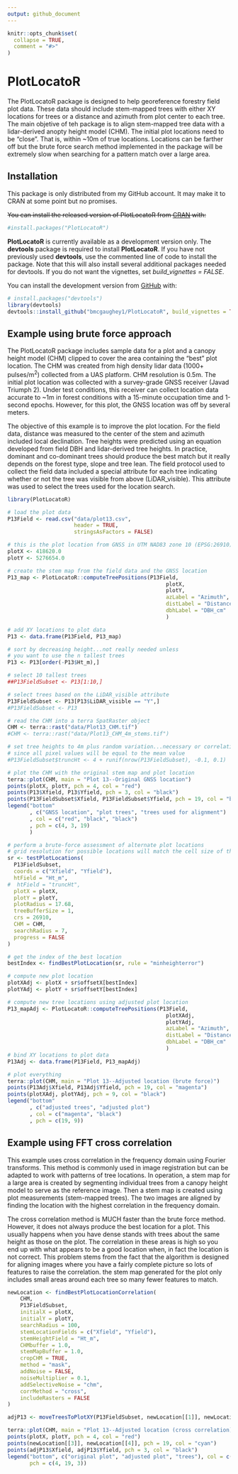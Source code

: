 ```yaml
---
output: github_document
---
```


<!-- README.md is generated from README.Rmd. Please edit that file -->

```r
knitr::opts_chunk$set(
  collapse = TRUE,
  comment = "#>"
)
```

# PlotLocatoR

<!-- badges: start -->
<!-- badges: end -->

The PlotLocatoR package is designed to help georeference forestry field plot data. These data
should include stem-mapped trees with either XY locations for trees or a distance and azimuth from
plot center to each tree. The main objetive of teh package is to align stem-mapped tree data with 
a lidar-derived anopty height model (CHM). The initial plot locations need to be "close". That is, 
within ~10m of true locations. Locations can be farther off but the brute force search method 
implemented in the package will be extremely slow when searching for a pattern match over a large area.

## Installation

This package is only distributed from my GitHub account. It may make it to CRAN at some point but
no promises.

~~You can install the released version of PlotLocatoR from [CRAN](https://CRAN.R-project.org) with:~~

``` r
#install.packages("PlotLocatoR")
```

**PlotLocatoR** is currently available as a development version only. The **devtools** package is required to
install **PlotLocatoR**. If you have not previously used **devtools**, use the commented line of
code to install the package. Note that this will also install several additional packages needed
for devtools. If you do not want the vignettes, set *build_vignettes = FALSE*.

You can install the development version from [GitHub](https://github.com/) with:

``` r
# install.packages("devtools")
library(devtools)
devtools::install_github("bmcgaughey1/PlotLocatoR", build_vignettes = TRUE)
```

## Example using brute force approach

The PlotLocatoR package includes sample data for a plot and a canopy height
model (CHM) clipped to cover the area containing the "best" plot location. The
CHM was created from high density lidar data (1000+ pulses/m^2^) collected from
a UAS platform. CHM resolution is 0.5m. The initial plot location was collected
with a survey-grade GNSS receiver (Javad Triumph 2). Under test conditions, this
receiver can collect location data accurate to ~1m in forest conditions with a
15-minute occupation time and 1-second epochs. However, for this plot, the GNSS
location was off by several meters.

The objective of this example is to improve the plot location. For the field
data, distance was measured to the center of the stem and azimuth included local
declination. Tree heights were predicted using an equation developed from field
DBH and lidar-derived tree heights. In practice, dominant
and co-dominant trees should produce the best match but it really depends on
the forest type, slope and tree lean. The field protocol used to collect the field
data included a special attribute for each tree indicating whether or not the
tree was visible from above (LiDAR_visible). This attribute was used to select the 
trees used for the location search.

```r
library(PlotLocatoR)

# load the plot data
P13Field <- read.csv("data/plot13.csv", 
                     header = TRUE,
                     stringsAsFactors = FALSE)

# this is the plot location from GNSS in UTM NAD83 zone 10 (EPSG:26910)
plotX <- 418620.0
plotY <- 5276654.0

# create the stem map from the field data and the GNSS location
P13_map <- PlotLocatoR::computeTreePositions(P13Field,
                                                  plotX,
                                                  plotY,
                                                  azLabel = "Azimuth",
                                                  distLabel = "Distance",
                                                  dbhLabel = "DBH_cm"
                                                  )

# add XY locations to plot data
P13 <- data.frame(P13Field, P13_map)

# sort by decreasing height...not really needed unless 
# you want to use the n tallest trees
P13 <- P13[order(-P13$Ht_m),]

# select 10 tallest trees
##P13FieldSubset <- P13[1:10,]

# select trees based on the LiDAR_visible attribute
P13FieldSubset <- P13[P13$LiDAR_visible == "Y",]
#P13FieldSubset <- P13

# read the CHM into a terra SpatRaster object
CHM <- terra::rast("data/Plot13_CHM.tif")
#CHM <- terra::rast("data/Plot13_CHM_4m_stems.tif")

# set tree heights to 4m plus random variation...necessary or correlation is undefined
# since all pixel values will be equal to the mean value
#P13FieldSubset$truncHt <- 4 + runif(nrow(P13FieldSubset), -0.1, 0.1)

# plot the CHM with the original stem map and plot location
terra::plot(CHM, main = "Plot 13--Original GNSS location")
points(plotX, plotY, pch = 4, col = "red")
points(P13$Xfield, P13$Yfield, pch = 3, col = "black")
points(P13FieldSubset$Xfield, P13FieldSubset$Yfield, pch = 19, col = "black")
legend("bottom"
       , c("GNSS location", "plot trees", "trees used for alignment")
       , col = c("red", "black", "black")
       , pch = c(4, 3, 19)
       )

# perform a brute-force assessment of alternate plot locations
# grid resolution for possible locations will match the cell size of the CHM
sr <- testPlotLocations(
  P13FieldSubset,
  coords = c("Xfield", "Yfield"),
  htField = "Ht_m",
#  htField = "truncHt",
  plotX = plotX,
  plotY = plotY,
  plotRadius = 17.68,
  treeBufferSize = 1,
  crs = 26910,
  CHM = CHM,
  searchRadius = 7,
  progress = FALSE
)

# get the index of the best location
bestIndex <- findBestPlotLocation(sr, rule = "minheighterror")

# compute new plot location
plotXAdj <- plotX + sr$offsetX[bestIndex]
plotYAdj <- plotY + sr$offsetY[bestIndex]

# compute new tree locations using adjusted plot location
P13_mapAdj <- PlotLocatoR::computeTreePositions(P13Field,
                                                  plotXAdj,
                                                  plotYAdj,
                                                  azLabel = "Azimuth",
                                                  distLabel = "Distance",
                                                  dbhLabel = "DBH_cm"
                                                  )
# bind XY locations to plot data
P13Adj <- data.frame(P13Field, P13_mapAdj)

# plot everything
terra::plot(CHM, main = "Plot 13--Adjusted location (brute force)")
points(P13Adj$Xfield, P13Adj$Yfield, pch = 19, col = "magenta")
points(plotXAdj, plotYAdj, pch = 9, col = "black")
legend("bottom"
       , c("adjusted trees", "adjusted plot")
       , col = c("magenta", "black")
       , pch = c(19, 9))

```

## Example using FFT cross correlation

This example uses cross correlation in the frequency domain using Fourier transforms. This method is commonly used in image registration
but can be adapted to work with patterns of tree locations. In operation, a stem map for a large area is created by segmenting individual trees
from a canopy height model to serve as the reference image. Then a stem map is created using plot measurements (stem-mapped trees). The two images
are aligned by finding the location with the highest correlation in the frequency domain.

The cross correlation method is MUCH faster than the brute force method. However, it does not always produce the best location for a plot. 
This usually happens when you have dense stands with trees about the same height as those on the plot. The correlation in these areas is high
so you end up with what appears to be a good location when, in fact the location is not correct. This problem stems from the fact that the 
algorithm is designed for aligning images where you have a fairly complete picture so lots of features to raise the correlation. 
the stem map generated for the plot only includes small areas around each tree so many fewer features to match.

```r
newLocation <- findBestPlotLocationCorrelation(
    CHM,
    P13FieldSubset,
    initialX = plotX,
    initialY = plotY,
    searchRadius = 100,
    stemLocationFields = c("Xfield", "Yfield"),
    stemHeightField = "Ht_m",
    CHMbuffer = 1.0,
    stemMapBuffer = 1.0,
    cropCHM = TRUE,
    method = "mask",
    addNoise = FALSE,
    noiseMultiplier = 0.1,
    addSelectiveNoise = "chm",
    corrMethod = "cross",
    includeRasters = FALSE
)

adjP13 <- moveTreesToPlotXY(P13FieldSubset, newLocation[[1]], newLocation[[2]])

terra::plot(CHM, main = "Plot 13--Adjusted location (cross correlation)")
points(plotX, plotY, pch = 4, col = "red")
points(newLocation[[3]], newLocation[[4]], pch = 19, col = "cyan")
points(adjP13$Xfield, adjP13$Yfield, pch = 3, col = "black")
legend("bottom", c("original plot", "adjusted plot", "trees"), col = c("red", "cyan", "black"), 
       pch = c(4, 19, 3))
       
```

